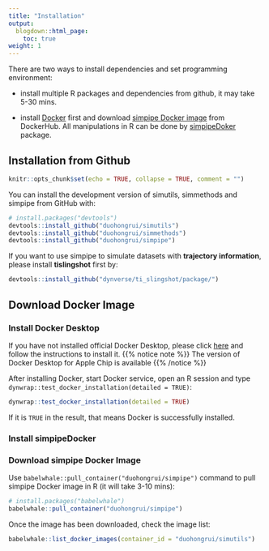 ```yaml
---
title: "Installation"
output:
  blogdown::html_page:
    toc: true
weight: 1
---
```


There are two ways to install dependencies and set programming environment:

* install multiple R packages and dependencies from github, it may take 5-30 mins.

* install [Docker](https://www.docker.com/) first and download [simpipe Docker image](https://hub.docker.com/r/duohongrui/simpipe) from DockerHub. All manipulations in R can be done by [simpipeDoker](https://github.com/duohongrui/simpipe_Docker) package.

## Installation from Github 

```r
knitr::opts_chunk$set(echo = TRUE, collapse = TRUE, comment = "")
```

You can install the development version of simutils, simmethods and simpipe from GitHub with:
```r
# install.packages("devtools")
devtools::install_github("duohongrui/simutils")
devtools::install_github("duohongrui/simmethods")
devtools::install_github("duohongrui/simpipe")
```

If you want to use simpipe to simulate datasets with **trajectory information**, please install **tislingshot** first by:
```r
devtools::install_github("dynverse/ti_slingshot/package/")
```

## Download Docker Image

### Install Docker Desktop

If you have not installed official Docker Desktop, please click [here](https://www.docker.com/) and follow the instructions to install it.
{{% notice note %}}
The version of Docker Desktop for Apple Chip is available
{{% /notice %}}

After installing Docker, start Docker service, open an R session and type `dynwrap::test_docker_installation(detailed = TRUE)`:
```r
dynwrap::test_docker_installation(detailed = TRUE)
```
If it is `TRUE` in the result, that means Docker is successfully installed.

### Install simpipeDocker


### Download simpipe Docker Image

Use `babelwhale::pull_container("duohongrui/simpipe")` command to pull simpipe Docker image in R (it will take 3-10 mins):
```r
# install.packages("babelwhale")
babelwhale::pull_container("duohongrui/simpipe")
```

Once the image has been downloaded, check the image list:
```r
babelwhale::list_docker_images(container_id = "duohongrui/simutils")
```

